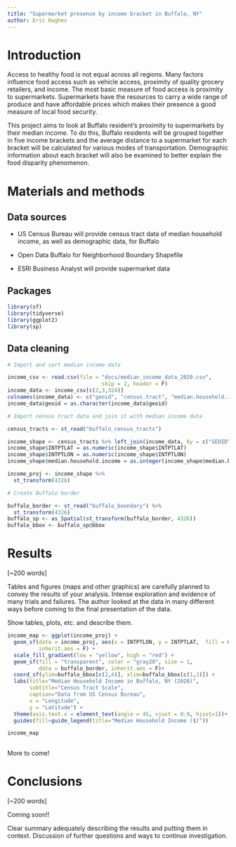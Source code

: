 ```yaml
---
title: "Supermarket presence by income bracket in Buffalo, NY"
author: Eric Hughes
---
```


# Introduction

Access to healthy food is not equal across all regions. Many factors influence food access such as vehicle access, proximity of quality grocery retailers, and income. The most basic measure of food access is proximity to supermarkets. Supermarkets have the resources to carry a wide range of produce and have affordable prices which makes their presence a good measure of local food security.

This project aims to look at Buffalo resident's proximity to supermarkets by their median income. To do this, Buffalo residents will be grouped together in five income brackets and the average distance to a supermarket for each bracket will be calculated for various modes of transportation. Demographic information about each bracket will also be examined to better explain the food disparity phenomenon.  


# Materials and methods

## Data sources

- US Census Bureau will provide census tract data of median household income, as well as demographic data, for Buffalo

- Open Data Buffalo for Neighborhood Boundary Shapefile

- ESRI Business Analyst will provide supermarket data

## Packages
```r
library(sf)
library(tidyverse)
library(ggplot2)
library(sp)
```


## Data cleaning

```r
# Import and sort median income data

income_csv <- read.csv(file = "docs/median_income_data_2020.csv",
                              skip = 2, header = F)
income_data <- income_csv[c(2,3,324)]
colnames(income_data) <- c("geoid", "census.tract", "median.household.income")
income_data$geoid = as.character(income_data$geoid)

# Import census tract data and join it with median income data

census_tracts <- st_read("buffalo_census_tracts") 

income_shape <- census_tracts %>% left_join(income_data, by = c("GEOID" = "geoid"))
income_shape$INTPTLAT = as.numeric(income_shape$INTPTLAT)
income_shape$INTPTLON = as.numeric(income_shape$INTPTLON)
income_shape$median.household.income = as.integer(income_shape$median.household.income)

income_proj <- income_shape %>% 
  st_transform(4326) 

# Create Buffalo border

buffalo_border <- st_read("buffalo_boundary") %>%
  st_transform(4326)
buffalo_sp <- as_Spatial(st_transform(buffalo_border, 4326))
buffalo_bbox <- buffalo_sp@bbox

```

# Results

[~200 words]

Tables and figures (maps and other graphics) are carefully planned to convey the results of your analysis. Intense exploration and evidence of many trials and failures. The author looked at the data in many different ways before coming to the final presentation of the data.

Show tables, plots, etc. and describe them.

```r
income_map <- ggplot(income_proj) + 
  geom_sf(data = income_proj, aes(x = INTPTLON, y = INTPTLAT,  fill = median.household.income), 
          inherit.aes = F) +
  scale_fill_gradient(low = "yellow", high = "red") +
  geom_sf(fill = "transparent", color = "gray20", size = 1, 
          data = buffalo_border, inherit.aes = F)+
  coord_sf(ylim=buffalo_bbox[c(2,4)], xlim=buffalo_bbox[c(1,3)]) +
  labs(title="Median Household Income in Buffalo, NY (2020)",
       subtitle="Census Tract Scale",
       caption="Data from US Census Bureau",
       x = "Longitude",
       y = "Latitude") +
  theme(axis.text.x = element_text(angle = 45, vjust = 0.9, hjust=1))+
  guides(fill=guide_legend(title="Median Household Income ($)")) 

income_map
  
```

More to come!
  

# Conclusions

[~200 words]

Coming soon!!

Clear summary adequately describing the results and putting them in context. Discussion of further questions and ways to continue investigation.
